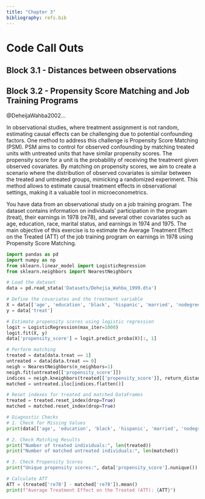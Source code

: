 ```yaml
---
title: "Chapter 3"
bibliography: refs.bib
---
```


# Code Call Outs
## Block 3.1 - Distances between observations

## Block 3.2 - Propensity Score Matching and Job Training Programs

@DeheijaWahba2002...

In observational studies, where treatment assignment is not random, estimating causal effects can be challenging due to potential confounding factors. One method to address this challenge is Propensity Score Matching (PSM). PSM aims to control for observed confounding by matching treated units with untreated units that have similar propensity scores. The propensity score for a unit is the probability of receiving the treatment given observed covariates. By matching on propensity scores, we aim to create a scenario where the distribution of observed covariates is similar between the treated and untreated groups, mimicking a randomized experiment. This method allows to estimate causal treatment effects in observational settings, making it a valuable tool in microeconometrics.

You have data from an observational study on a job training program. The dataset contains information on individuals' participation in the program (treat), their earnings in 1978 (re78), and several other covariates such as age, education, race, marital status, and earnings in 1974 and 1975. The main objective of this exercise is to estimate the Average Treatment Effect on the Treated (ATT) of the job training program on earnings in 1978 using Propensity Score Matching.

```python
import pandas as pd
import numpy as np
from sklearn.linear_model import LogisticRegression
from sklearn.neighbors import NearestNeighbors

# Load the dataset
data = pd.read_stata('Datasets/Dehejia_Wahba_1999.dta')

# Define the covariates and the treatment variable
X = data[['age', 'education', 'black', 'hispanic', 'married', 'nodegree', 're74', 're75']]
y = data['treat']

# Estimate propensity scores using logistic regression
logit = LogisticRegression(max_iter=1000)
logit.fit(X, y)
data['propensity_score'] = logit.predict_proba(X)[:, 1]

# Perform matching
treated = data[data.treat == 1]
untreated = data[data.treat == 0]
neigh = NearestNeighbors(n_neighbors=1)
neigh.fit(untreated[['propensity_score']])
indices = neigh.kneighbors(treated[['propensity_score']], return_distance=False)
matched = untreated.iloc[indices.flatten()]

# Reset indexes for treated and matched DataFrames
treated = treated.reset_index(drop=True)
matched = matched.reset_index(drop=True)

# Diagnostic Checks
# 1. Check for Missing Values
print(data[['age', 'education', 'black', 'hispanic', 'married', 'nodegree', 're74', 're75', 're78']].isnull().sum())

# 2. Check Matching Results
print("Number of treated individuals:", len(treated))
print("Number of matched untreated individuals:", len(matched))

# 3. Check Propensity Scores
print("Unique propensity scores:", data['propensity_score'].nunique())

# Calculate ATT
ATT = (treated['re78'] - matched['re78']).mean()
print(f"Average Treatment Effect on the Treated (ATT): {ATT}")

```

